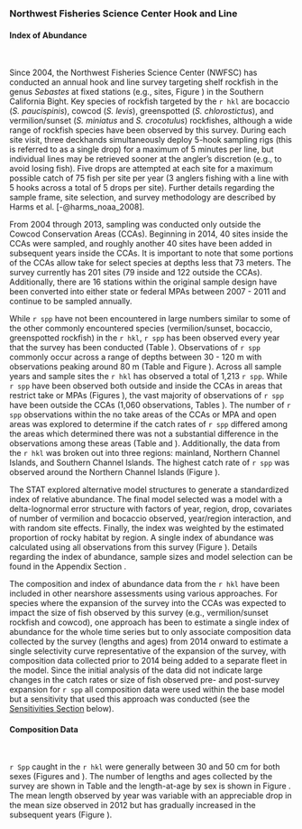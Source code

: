 ### Northwest Fisheries Science Center Hook and Line

#### Index of Abundance 
\

Since 2004, the Northwest Fisheries Science Center (NWFSC) has conducted an annual hook and line survey targeting shelf rockfish in the genus *Sebastes* at fixed stations (e.g., sites, Figure \ref{fig:nwfsc-hkl-map}) in the Southern California Bight. Key species of rockfish targeted by the `r hkl` are bocaccio (*S. paucispinis*), cowcod (*S. levis*), greenspotted (*S. chlorostictus*), and vermilion/sunset (*S. miniatus* and *S. crocotulus*) rockfishes, although a wide range of rockfish species have been observed by this survey. During each site visit, three deckhands simultaneously deploy 5-hook sampling rigs (this is referred to as a single drop) for a maximum of 5 minutes per line, but individual lines may be retrieved sooner at the angler's discretion (e.g., to avoid losing fish). Five drops are attempted at each site for a maximum possible catch of 75 fish per site per year (3 anglers fishing with a line with 5 hooks across a total of 5 drops per site). Further details regarding the sample frame, site selection, and survey methodology are described by Harms et al. [-@harms_noaa_2008]. 

From 2004 through 2013, sampling was conducted only outside the Cowcod Conservation Areas (CCAs). Beginning in 2014, 40 sites inside the CCAs were sampled, and roughly another 40 sites have been added in subsequent years inside the CCAs. It is important to note that some portions of the CCAs allow take for select species at depths less that 73 meters. The survey currently has 201 sites (79 inside and 122 outside the CCAs). Additionally, there are 16 stations within the original sample design have been converted into either state or federal MPAs between 2007 - 2011 and continue to be sampled annually.  

While `r spp` have not been encountered in large numbers similar to some of the other commonly encountered species (vermilion/sunset, bocaccio, greenspotted rockfish) in the `r hkl`, `r spp` has been observed every year that the survey has been conducted (Table \ref{tab:nwfsc-hkl-pos-year}). Observations of `r spp` commonly occur across a range of depths between 30 - 120 m with observations peaking around 80 m (Table \ref{tab:nwfsc-hkl-pos-depth} and Figure \ref{fig:nwfsc-hkl-depth}). Across all sample years and sample sites the `r hkl`  has observed a total of 1,213 `r spp`. While `r spp` have been observed both outside and inside the CCAs in areas that restrict take or MPAs (Figures \ref{fig:nwfsc-hkl-site}), the vast majority of observations of `r spp` have been outside the CCAs (1,060 observations, Tables \ref{tab:nwfsc-hkl-obs}). The number of `r spp` observations within the no take areas of the CCAs or MPA and open areas was explored to determine if the catch rates of `r spp` differed among the areas which determined there was not a substantial difference in the observations among these areas (Table  and \ref{tab:nwfsc-hkl-obs-mpa}). Additionally, the data from the `r hkl` was broken out into three regions: mainland, Northern Channel Islands, and Southern Channel Islands. The highest catch rate of `r spp` was observed around the Northern Channel Islands (Figure \ref{fig:nwfsc-hkl-region-main}). 

The STAT explored alternative model structures to generate a standardized index of relative abundance. The final model selected was a model with a delta-lognormal error structure with factors of year, region, drop, covariates of number of vermilion and bocaccio observed, year/region interaction, and with random site effects. Finally, the index was weighted by the estimated proportion of rocky habitat by region. A single index of abundance was calculated using all observations from this survey (Figure \ref{fig:nwfsc-hkl-index-main}). Details regarding the index of abundance, sample sizes and model selection can be found in the Appendix Section \ref{nwfsc-hkl-model}. 

The composition and index of abundance data from the `r hkl` have been included in other nearshore assessments using various approaches. For species where the expansion of the survey into the CCAs was expected to impact the size of fish observed by this survey (e.g., vermilion/sunset rockfish and cowcod), one approach has been to estimate a single index of abundance for the whole time series but to only associate composition data collected by the survey (lengths and ages) from 2014  onward to estimate a single selectivity curve representative of the expansion of the survey, with composition data collected prior to 2014 being added to a separate fleet in the model. Since the initial analysis of the data did not indicate large changes in the catch rates or size of fish observed pre- and post-survey expansion for `r spp` all composition data were used within the base model but a sensitivity that used this approach was conducted (see the [Sensitivities Section](#sensitivities) below). 

#### Composition Data 
\

`r Spp` caught in the `r hkl` were generally between 30 and 50 cm for both sexes (Figures \ref{fig:nwfsc-hkl-site-len} and \ref{fig:hkl-len-data}). The number of lengths and ages collected by the survey are shown in Table \ref{tab:nwfsc-hkl-samples} and the length-at-age by sex is shown in Figure \ref{fig:nwfsc-hkl-len-age}. The mean length observed by year was variable with an appreciable drop in the mean size observed in 2012 but has gradually increased in the subsequent years (Figure \ref{fig:mean-hkl-len-data}). 

